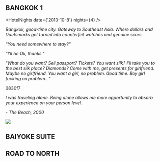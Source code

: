 
## BANGKOK 1
<HotelNights date={'2013-10-8'} nights={4} />

*Bangkok, good-time city. Gateway to Southeast Asia. Where dollars and Duetsmarks get  turned into counterfeit watches and genuine scars.*

*"You need somewhere to stay?"*

*"I'll be Ok, thanks."*

*"What do you want? Sell passport? Tickets? You want silk? I'll take you to the best silk place? Diamonds? Come with me, get presents for girlfriend. Maybe no girlfriend. You want a girl, no problem. Good time. Boy girl fucking no problem..."*

<Cryptor>0830f7</Cryptor>

*I was traveling alone. Being alone allows me more opportunity to absorb your experience on your person level.*

*- The Beach, 2000*   

<img src={thebeach2000} />

## BAIYOKE SUITE

## ROAD TO NORTH
